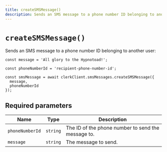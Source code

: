 ```yaml
---
title: createSMSMessage()
description: Sends an SMS message to a phone number ID belonging to another user.
---
```


# `createSMSMessage()`

Sends an SMS message to a phone number ID belonging to another user:

```tsx
const message = 'All glory to the Hypnotoad!';

const phoneNumberId = 'recipient-phone-number-id';

const smsMessage = await clerkClient.smsMessages.createSMSMessage({
  message,
  phoneNumberId
});
```

## Required parameters

| Name | Type | Description |
| --- | --- | --- |
| `phoneNumberId` | `string` | The ID of the phone number to send the message to. |
| `message` | `string` | The message to send. |